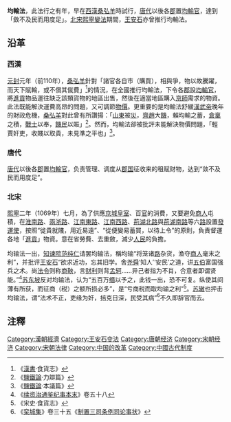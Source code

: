 '''均輸法'''，此法行之有年，早在[[西漢|西漢]][[桑弘羊|桑弘羊]]時試行，[[唐代|唐代]]以後各[[郡|郡]]置[[均輸官|均輸官]]，達到「斂不及民而用度足」。[[北宋|北宋]][[熙寧變法|熙寧變法]]期間，[[王安石|王安石]]亦曾推行均輸法。

== 沿革 ==
===西漢===
[[元封_(西漢)|元封]]元年（前110年），[[桑弘羊|桑弘羊]]針對「諸官各自市（購買），相與爭，物以故騰躍，而天下賦輸，或不償其僦費」<ref>《[[漢書|漢書]]·食貨志》</ref>的情況，在全國推行均輸法，下令各[[郡|郡]]設[[均輸官|均輸官]]，將[[進貢|進貢]]物品運往缺乏該類貨物的地區出售，然後在適當地區購入[[京師|京師]]需求的物資。此法既能解決運費高昂的問題，又可調節[[物價|物價]]。更重要的是均輸法舒緩[[漢武帝|漢武帝]]晚年的財政危機，[[桑弘羊|桑弘羊]]對此曾有所讚揚：「[[山東_(古代)|山東]]被[[災|災]]，[[齊郡|齊]][[邯鄲郡|趙]]大[[飢荒|饑]]，賴均輸之蓄，[[糧倉|倉稟]]之積，[[軍人|戰士]]以奉，[[饑民|饑民]]以賑」<ref>《[[鹽鐵論|鹽鐵論]]·力辯篇》</ref>。然而，均輸法卻被批評未能解決物價問題，「輕賈奸吏，收賤以取貴，未見準之平也」<ref>《[[鹽鐵論|鹽鐵論]]·本議篇》</ref>。

===唐代===
[[唐代|唐代]]以後各[[郡|郡]]置[[均輸官|均輸官]]，负责管理、调度从[[郡国|郡国]]征收来的租赋财物，达到“敛不及民而用度足”。

===北宋===
[[熙寧|熙寧]]二年（1069年）七月，為了供應[[首都|京城]][[皇室|皇室]]、百[[官|官]]的消費，又要避免[[商人|商人]]屯積，在[[淮南路|淮南路]]、[[兩浙路|兩浙路]]、[[江南東路|江南東路]]、[[江南西路|江南西路]]、[[荊湖北路|荊湖北路]]與[[荊湖南路|荊湖南路]]等六[[路_(行政區劃)|路]]設置[[發運使|發運使]]，按照“徙貴就賤，用近易遠”、“從便變易蓄買，以待上令”的原則，負責督運各地「[[進貢|進貢]]」物資。意在省勞費、去重斂，減少[[人民|人民]]的負擔。

均输法一出，[[知谏院|知谏院]][[范纯仁|范纯仁]]请罢均输法，稱均输“将笼诸[[路_(行政區劃)|路]]杂货，渔夺[[商人|商人]]毫末之利”，并批评[[王安石|王安石]]“欲求近功，忘其旧学。舍[[尧|尧]][[舜|舜]]‘知人’‘安民’之道，讲[[五霸|五伯]]富国强兵之术。尚[[法令|法令]]则称[[商鞅|商鞅]]，言[[财利|财利]]则背[[孟轲|孟轲]]……异己者指为不肖，合意者即谓贤能。”<ref>《[[续资治通鉴纪事本末|续资治通鉴纪事本末]]》卷五十八</ref>[[苏东坡|苏东坡]]反对均输法，认为“五百万[[缗|缗]]以予之，此钱一出，恐不可复。纵使其间薄有所获，而征商（税）之额所损必多”，是“亏商税而取均输之利”<ref>《宋史·食貨志》</ref>。[[苏辙|苏辙]]也抨击均输法，谓“法术不正，吏缘为奸，掊克日深，民受其病”<ref>《[[栾城集|栾城集]]》卷三十五《[[制置三司条例司论事状|制置三司条例司论事状]]》</ref>不久即辞官而去。

==注釋==
{{reflist|2}}

{{熙寧變法}}

[[Category:漢朝經濟|Category:漢朝經濟]]
[[Category:王安石变法|Category:王安石变法]]
[[Category:唐朝经济|Category:唐朝经济]]
[[Category:宋朝经济|Category:宋朝经济]]
[[Category:宋朝法律|Category:宋朝法律]]
[[Category:中国的改革|Category:中国的改革]]

[[Category:中國古代制度|Category:中國古代制度]]